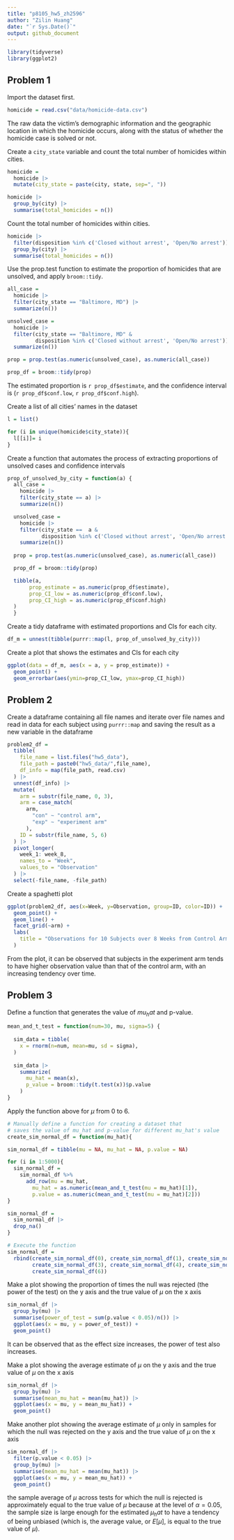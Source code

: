 ```yaml
---
title: "p8105_hw5_zh2596"
author: "Zilin Huang"
date: "`r Sys.Date()`"
output: github_document
---
```


```r
library(tidyverse)
library(ggplot2)
```

## Problem 1

Import the dataset first.

```r
homicide = read.csv("data/homicide-data.csv")
```

The raw data the victim's demographic information and the geographic location in which the homicide occurs, along with the status of whether the homicide case is solved or not.

Create a `city_state` variable and count the total number of homicides within cities.

```r
homicide =
  homicide |>
  mutate(city_state = paste(city, state, sep=", "))

homicide |>
  group_by(city) |>
  summarise(total_homicides = n())
```

Count the total number of homicides within cities.

```r
homicide |>
  filter(disposition %in% c('Closed without arrest', 'Open/No arrest')) |>
  group_by(city) |>
  summarise(total_homicides = n())
```

Use the prop.test function to estimate the proportion of homicides that are unsolved, and apply `broom::tidy`.

```r
all_case = 
  homicide |>
  filter(city_state == "Baltimore, MD") |>
  summarize(n())

unsolved_case = 
  homicide |>
  filter(city_state == "Baltimore, MD" & 
         disposition %in% c('Closed without arrest', 'Open/No arrest')) |>
  summarize(n())

prop = prop.test(as.numeric(unsolved_case), as.numeric(all_case))

prop_df = broom::tidy(prop)
```

The estimated proportion is `r prop_df$estimate`, and the confidence interval is (`r prop_df$conf.low`, `r prop_df$conf.high`).

Create a list of all cities' names in the dataset

```r
l = list()

for (i in unique(homicide$city_state)){
  l[[i]]= i
}
```

Create a function that automates the process of extracting proportions of unsolved cases and confidence intervals

```r
prop_of_unsolved_by_city = function(a) {
  all_case = 
    homicide |>
    filter(city_state == a) |>
    summarize(n())

  unsolved_case = 
    homicide |>
    filter(city_state ==  a & 
           disposition %in% c('Closed without arrest', 'Open/No arrest')) |>
    summarize(n())
  
  prop = prop.test(as.numeric(unsolved_case), as.numeric(all_case))

  prop_df = broom::tidy(prop)

  tibble(a,
       prop_estimate = as.numeric(prop_df$estimate), 
       prop_CI_low = as.numeric(prop_df$conf.low),
       prop_CI_high = as.numeric(prop_df$conf.high)
  )
  }
```

Create a tidy dataframe with estimated proportions and CIs for each city.

```r
df_m = unnest(tibble(purrr::map(l, prop_of_unsolved_by_city)))
```

Create a plot that shows the estimates and CIs for each city

```r
ggplot(data = df_m, aes(x = a, y = prop_estimate)) +
  geom_point() +
  geom_errorbar(aes(ymin=prop_CI_low, ymax=prop_CI_high))
```

## Problem 2

Create a dataframe containing all file names and iterate over file names and read in data for each subject using `purrr::map` and saving the result as a new variable in the dataframe

```r
problem2_df =
  tibble(
    file_name = list.files("hw5_data"),
    file_path = paste0("hw5_data/",file_name),
    df_info = map(file_path, read.csv)
  ) |>
  unnest(df_info) |>
  mutate(
    arm = substr(file_name, 0, 3),
    arm = case_match(
      arm,
        "con" ~ "control arm",
        "exp" ~ "experiment arm"
      ),
    ID = substr(file_name, 5, 6)
  ) |>
  pivot_longer(
    week_1: week_8,
    names_to = "Week",
    values_to = "Observation"
  ) |>
  select(-file_name, -file_path)
```

Create a spaghetti plot 

```r
ggplot(problem2_df, aes(x=Week, y=Observation, group=ID, color=ID)) + 
  geom_point() +
  geom_line() +
  facet_grid(~arm) +
  labs(
    title = "Observations for 10 Subjects over 8 Weeks from Control Arm and Experiment Arm"
  )
```

From the plot, it can be observed that subjects in the experiment arm tends to have higher observation value than that of the control arm, with an increasing tendency over time.

## Problem 3

Define a function that generates the value of $mu_hat$ and p-value.

```r
mean_and_t_test = function(num=30, mu, sigma=5) {
  
  sim_data = tibble(
    x = rnorm(n=num, mean=mu, sd = sigma),
  )
  
  sim_data |> 
    summarize(
      mu_hat = mean(x),
      p_value = broom::tidy(t.test(x))$p.value
    )
}
```

Apply the function above for $\mu$ from 0 to 6.

```r

# Manually define a function for creating a dataset that
# saves the value of mu_hat and p-value for different mu_hat's value
create_sim_normal_df = function(mu_hat){

sim_normal_df = tibble(mu = NA, mu_hat = NA, p.value = NA)

for (i in 1:5000){
  sim_normal_df = 
    sim_normal_df %>% 
      add_row(mu = mu_hat, 
        mu_hat = as.numeric(mean_and_t_test(mu = mu_hat)[1]),
        p.value = as.numeric(mean_and_t_test(mu = mu_hat)[2]))
}

sim_normal_df =
  sim_normal_df |>
  drop_na()
}

# Execute the function
sim_normal_df =
  rbind(create_sim_normal_df(0), create_sim_normal_df(1), create_sim_normal_df(2),
        create_sim_normal_df(3), create_sim_normal_df(4), create_sim_normal_df(5),
        create_sim_normal_df(6))
```

Make a plot showing the proportion of times the null was rejected (the power of the test) on the y axis and the true value of $\mu$ on the x axis

```r
sim_normal_df |>
  group_by(mu) |>
  summarise(power_of_test = sum(p.value < 0.05)/n()) |>
  ggplot(aes(x = mu, y = power_of_test)) +
  geom_point()
```

It can be observed that as the effect size increases, the power of test also increases.

Make a plot showing the average estimate of $\mu$ on the y axis and the true value of $\mu$ on the x axis

```r
sim_normal_df |>
  group_by(mu) |>
  summarise(mean_mu_hat = mean(mu_hat)) |>
  ggplot(aes(x = mu, y = mean_mu_hat)) +
  geom_point()
```

Make another plot showing the average estimate of $\mu$ only in samples for which the null was rejected on the y axis and the true value of $\mu$ on the x axis

```r
sim_normal_df |>
  filter(p.value < 0.05) |>
  group_by(mu) |>
  summarise(mean_mu_hat = mean(mu_hat)) |>
  ggplot(aes(x = mu, y = mean_mu_hat)) +
  geom_point()
```

the sample average of $\mu$ across tests for which the null is rejected is approximately equal to the true value of $\mu$ because at the level of $\alpha = 0.05$, the sample size is large enough for the estimated $\mu_hat$ to have a tendency of being unbiased (which is, the average value, or $E[\mu]$, is equal to the true value of $\mu$).
